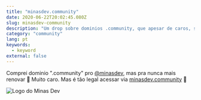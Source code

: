 ```yaml
---
title: "minasdev.community"
date: 2020-06-22T20:02:45.080Z
slug: minasdev-community
description: "Um drop sobre dominios .community, que apesar de caros, são bem legais."
category: "community"
lang: pt
keywords:
  - keyword
external: false
---
```



<Drop>

Comprei dominio ".community" pro [@minasdev](https://twitter.com/minasdev), mas pra nunca mais renovar 🤣 Muito caro. Mas é tão legal acessar via [minasdev.community](https://minasdev.community/) 🤩

![Logo do Minas Dev](https://pbs.twimg.com/card_img/1279414113878323200/ImpsKI-I?format=png&name=360x360)

</Drop>
